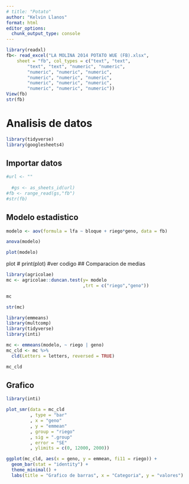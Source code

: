 ```yaml
---
# title: "Potato"
author: "Kelvin Llanos"
format: html
editor_options: 
  chunk_output_type: console
---
```

```r
library(readxl)
fb<- read_excel("LA MOLINA 2014 POTATO WUE (FB).xlsx", 
    sheet = "fb", col_types = c("text", "text", 
        "text", "text", "numeric", "numeric", 
        "numeric", "numeric", "numeric", 
        "numeric", "numeric", "numeric", 
        "numeric", "numeric", "numeric", 
        "numeric", "numeric", "numeric"))
View(fb)
str(fb)

```



# Analisis de datos

```r
library(tidyverse)
library(googlesheets4)
```

## Importar datos

```r
#url <- ""
  
  #gs <- as_sheets_id(url)
#fb <- range_read(gs,"fb")
#str(fb)
```

## Modelo estadistico

```r
modelo <- aov(formula = lfa ~ bloque + riego*geno, data = fb)

anova(modelo)

plot(modelo)

```
plot #
print(plot)  #ver codigo
## Comparacion de medias 

```r
library(agricolae)
mc <- agricolae::duncan.test(y= modelo
                             ,trt = c("riego","geno"))

mc

str(mc)
```


```r

library(emmeans)
library(multcomp)
library(tidyverse)
library(inti)

mc <- emmeans(modelo, ~ riego | geno)
mc_cld <- mc %>%
  cld(Letters = letters, reversed = TRUE)

mc_cld
```

## Grafico

```r
library(inti)

plot_smr(data = mc_cld
         , type = "bar"
         , x = "geno"
         , y = "emmean"
         , group = "riego"
         , sig = ".group"
         , error = "SE"
         , ylimits = c(0, 12000, 2000))
```

```r
ggplot(mc_cld, aes(x = geno, y = emmean, fi11 = riego)) + 
  geom_bar(stat = "identity") +
  theme_minimal() +
  labs(title = "Grafico de barras", x = "Categoria", y = "valores")
```

